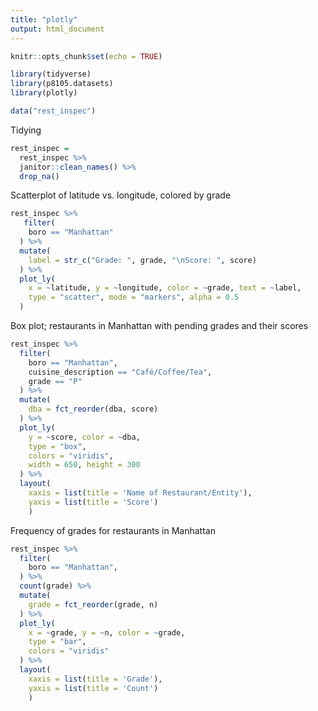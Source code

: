 ```yaml
---
title: "plotly"
output: html_document
---
```


```r
knitr::opts_chunk$set(echo = TRUE)

library(tidyverse)
library(p8105.datasets)
library(plotly)

data("rest_inspec")
```

Tidying

```r
rest_inspec =
  rest_inspec %>% 
  janitor::clean_names() %>%
  drop_na()
```

Scatterplot of latitude vs. longitude, colored by grade

```r
rest_inspec %>%
   filter(
    boro == "Manhattan"
  ) %>% 
  mutate(
    label = str_c("Grade: ", grade, "\nScore: ", score)
  ) %>% 
  plot_ly(
    x = ~latitude, y = ~longitude, color = ~grade, text = ~label,
    type = "scatter", mode = "markers", alpha = 0.5
  )
```

Box plot; restaurants in Manhattan with pending grades and their scores

```r
rest_inspec %>%
  filter(
    boro == "Manhattan",
    cuisine_description == "Café/Coffee/Tea",
    grade == "P"
  ) %>%
  mutate(
    dba = fct_reorder(dba, score)
  ) %>% 
  plot_ly(
    y = ~score, color = ~dba,
    type = "box",
    colors = "viridis",
    width = 650, height = 300
  ) %>% 
  layout(
    xaxis = list(title = 'Name of Restaurant/Entity'), 
    yaxis = list(title = 'Score')
    )
```

Frequency of grades for restaurants in Manhattan

```r
rest_inspec %>%
  filter(
    boro == "Manhattan",
  ) %>% 
  count(grade) %>% 
  mutate(
    grade = fct_reorder(grade, n)
  ) %>% 
  plot_ly(
    x = ~grade, y = ~n, color = ~grade,
    type = "bar",
    colors = "viridis"
  ) %>% 
  layout(
    xaxis = list(title = 'Grade'), 
    yaxis = list(title = 'Count')
    )
```